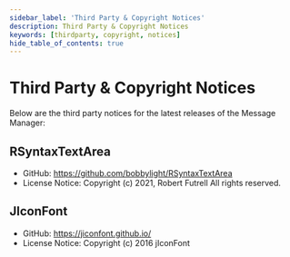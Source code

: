 ---
sidebar_label: 'Third Party & Copyright Notices'
description: Third Party & Copyright Notices
keywords: [thirdparty, copyright, notices]
hide_table_of_contents: true
---

# Third Party & Copyright Notices

Below are the third party notices for the latest releases of the Message Manager:

## RSyntaxTextArea
- GitHub: https://github.com/bobbylight/RSyntaxTextArea
- License Notice: Copyright (c) 2021, Robert Futrell All rights reserved.

## JIconFont
- GitHub: https://jiconfont.github.io/
- License Notice: Copyright (c) 2016 jIconFont

